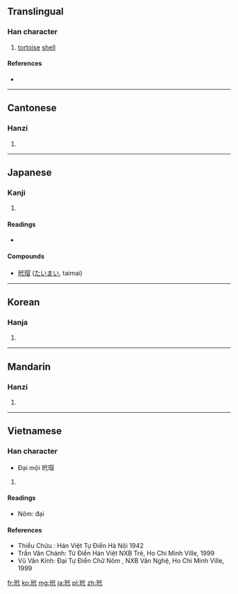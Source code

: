 ==Translingual==

===Han character===
{{Han char|rn=96|rad=玉|as=05|sn=9|four=1314<sub>0</sub>|canj=一土人戈心 (MGOIP)}}

# [[tortoise]] [[shell]]

====References====
* {{Han ref|kx=0728.240|dkj=20889|dj=1140.210|hdz=21107.040|uh=73B3|ud=29619|bh=ACC5|bd=44229}}

----

==Cantonese==

===Hanzi===
{{yue-hanzi|jyut=|y=doi6}}

# {{defn|lang=yue|sort=玉05}}

----

==Japanese==

===Kanji===
{{ja-kanji|grade=|rs=玉05}}

# {{defn|lang=ja|sort=玉05}}

====Readings====
* {{ja-readings|on=[[たい]] (tai)|kun=[[たいまい]] (taimai)}}

====Compounds====
* [[玳瑁]] ([[たいまい]], taimai)

----

==Korean==

===Hanja===
{{ko-hanja|hangeul=대|eumhun=|rv=dae|mr=tae|y=tay}}

# {{defn|lang=ko|sort=玉05}}

----

==Mandarin==

===Hanzi===
{{cmn-hanzi|pin=[[dài]] ([[dai4]])|wg=tai<sup>4</sup>}}

# {{defn|lang=cmn|sort=玉05}}

----

==Vietnamese==

===Han character===
{{vi-hantu|đại|rs=玉05}}
* Đại mội 玳瑁  

# {{defn|lang=vi|sort=玉05}}
====Readings====
* Nôm: đại
====References====
* Thiều Chửu : Hán Việt Tự Điển  Hà Nội 1942
* Trần Văn Chánh: Từ Điển Hán Việt NXB Trẻ, Ho Chi Minh Ville, 1999
* Vũ Văn Kính: Đại Tự Điển Chữ Nôm , NXB Văn Nghệ, Ho Chi Minh Ville, 1999

[[fr:玳]]
[[ko:玳]]
[[mg:玳]]
[[ja:玳]]
[[pl:玳]]
[[zh:玳]]